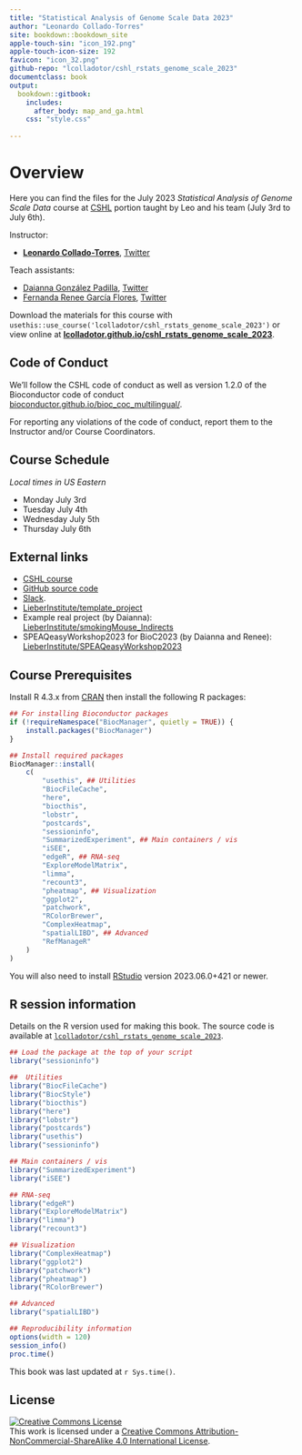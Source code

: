 ```yaml
---
title: "Statistical Analysis of Genome Scale Data 2023"
author: "Leonardo Collado-Torres"
site: bookdown::bookdown_site
apple-touch-sin: "icon_192.png"
apple-touch-icon-size: 192
favicon: "icon_32.png"
github-repo: "lcolladotor/cshl_rstats_genome_scale_2023"
documentclass: book
output:
  bookdown::gitbook:
    includes:
      after_body: map_and_ga.html
    css: "style.css"
    
---
```


# Overview {-}

Here you can find the files for the July 2023 _Statistical Analysis of Genome Scale Data_ course at [CSHL](https://meetings.cshl.edu/courses.aspx?course=C-DATA&year=23) portion taught by Leo and his team (July 3rd to July 6th).

Instructor:

* [**Leonardo Collado-Torres**](http://lcolladotor.github.io/), [Twitter](https://twitter.com/lcolladotor)

Teach assistants:

* [Daianna González Padilla](https://daianna21.github.io/), [Twitter](https://twitter.com/daianna_glez)
* [Fernanda Renee García Flores](https://reneegf.github.io/), [Twitter](https://twitter.com/SubmarineGene)

Download the materials for this course with `usethis::use_course('lcolladotor/cshl_rstats_genome_scale_2023')` or view online at [**lcolladotor.github.io/cshl_rstats_genome_scale_2023**](http://lcolladotor.github.io/cshl_rstats_genome_scale_2023).

## Code of Conduct {-}

We'll follow the CSHL code of conduct as well as version 1.2.0 of the Bioconductor code of conduct [bioconductor.github.io/bioc_coc_multilingual/](https://bioconductor.github.io/bioc_coc_multilingual/). 

For reporting any violations of the code of conduct, report them to the Instructor and/or Course Coordinators.

## Course Schedule {-}

_Local times in US Eastern_

* Monday July 3rd
* Tuesday July 4th
* Wednesday July 5th
* Thursday July 6th
  
## External links {-}

* [CSHL course](https://meetings.cshl.edu/courses.aspx?course=C-DATA&year=23)
* [GitHub source code](https://github.com/lcolladotor/cshl_rstats_genome_scale_2023)
* [Slack](https://cshldata-2023.slack.com).
* [LieberInstitute/template_project](https://github.com/LieberInstitute/template_project)
* Example real project (by Daianna): [LieberInstitute/smokingMouse_Indirects](https://github.com/LieberInstitute/smokingMouse_Indirects)
* SPEAQeasyWorkshop2023 for BioC2023 (by Daianna and Renee): [LieberInstitute/SPEAQeasyWorkshop2023](https://github.com/LieberInstitute/SPEAQeasyWorkshop2023)
  

## Course Prerequisites {-}

Install R 4.3.x from [CRAN](https://cran.r-project.org/) then install the following R packages:

```r
## For installing Bioconductor packages
if (!requireNamespace("BiocManager", quietly = TRUE)) {
    install.packages("BiocManager")
}

## Install required packages
BiocManager::install(
    c(
        "usethis", ## Utilities
        "BiocFileCache",
        "here",
        "biocthis",
        "lobstr",
        "postcards",
        "sessioninfo",
        "SummarizedExperiment", ## Main containers / vis
        "iSEE",
        "edgeR", ## RNA-seq
        "ExploreModelMatrix",
        "limma",
        "recount3",
        "pheatmap", ## Visualization
        "ggplot2",
        "patchwork",
        "RColorBrewer",
        "ComplexHeatmap",
        "spatialLIBD", ## Advanced
        "RefManageR"
    )
)
```

You will also need to install [RStudio](https://rstudio.com/products/rstudio/download/#download) version 2023.06.0+421 or newer.

## R session information {-}

Details on the R version used for making this book. The source code is available at [`lcolladotor/cshl_rstats_genome_scale_2023`](https://github.com/lcolladotor/cshl_rstats_genome_scale_2023).

```r
## Load the package at the top of your script
library("sessioninfo")

##  Utilities
library("BiocFileCache")
library("BiocStyle")
library("biocthis")
library("here")
library("lobstr")
library("postcards")
library("usethis")
library("sessioninfo")

## Main containers / vis
library("SummarizedExperiment")
library("iSEE")

## RNA-seq
library("edgeR")
library("ExploreModelMatrix")
library("limma")
library("recount3")

## Visualization
library("ComplexHeatmap")
library("ggplot2")
library("patchwork")
library("pheatmap")
library("RColorBrewer")

## Advanced
library("spatialLIBD")
```

```r
## Reproducibility information
options(width = 120)
session_info()
proc.time()
```

This book was last updated at `r Sys.time()`.

## License  {-}

<a rel="license" href="http://creativecommons.org/licenses/by-nc-sa/4.0/"><img alt="Creative Commons License" style="border-width:0" src="https://i.creativecommons.org/l/by-nc-sa/4.0/88x31.png" /></a><br />This work is licensed under a <a rel="license" href="http://creativecommons.org/licenses/by-nc-sa/4.0/">Creative Commons Attribution-NonCommercial-ShareAlike 4.0 International License</a>.




